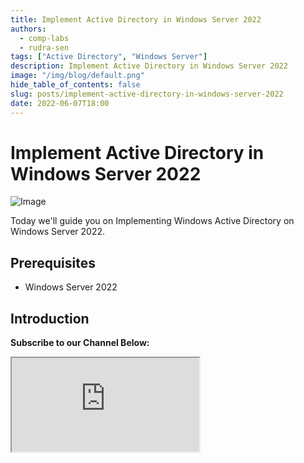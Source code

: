 ```yaml
---
title: Implement Active Directory in Windows Server 2022
authors:
  - comp-labs
  - rudra-sen
tags: ["Active Directory", "Windows Server"]
description: Implement Active Directory in Windows Server 2022
image: "/img/blog/default.png"
hide_table_of_contents: false
slug: posts/implement-active-directory-in-windows-server-2022
date: 2022-06-07T18:00
---
```


# Implement Active Directory in Windows Server 2022

![Image](/img/blog/default.png)

Today we'll guide you on Implementing Windows Active Directory on Windows Server 2022.

<!-- truncate -->

## Prerequisites

- Windows Server 2022

## Introduction

**Subscribe to our Channel Below:**

<iframe
  src="https://complabs.in/html/subscribe.html"
  title="Subscribe Comp Labs"
  height="150"
></iframe>
